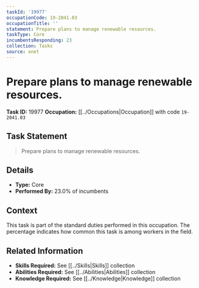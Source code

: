 ```yaml
---
taskId: '19977'
occupationCode: 19-2041.03
occupationTitle: ''
statement: Prepare plans to manage renewable resources.
taskType: Core
incumbentsResponding: 23
collection: Tasks
source: onet
---
```

# Prepare plans to manage renewable resources.

**Task ID:** 19977
**Occupation:** [[../Occupations|Occupation]] with code `19-2041.03`

## Task Statement

> Prepare plans to manage renewable resources.

## Details

- **Type:** Core
- **Performed By:** 23.0% of incumbents

## Context

This task is part of the standard duties performed in this occupation. The percentage indicates how common this task is among workers in the field.

## Related Information

- **Skills Required:** See [[../Skills|Skills]] collection
- **Abilities Required:** See [[../Abilities|Abilities]] collection
- **Knowledge Required:** See [[../Knowledge|Knowledge]] collection
